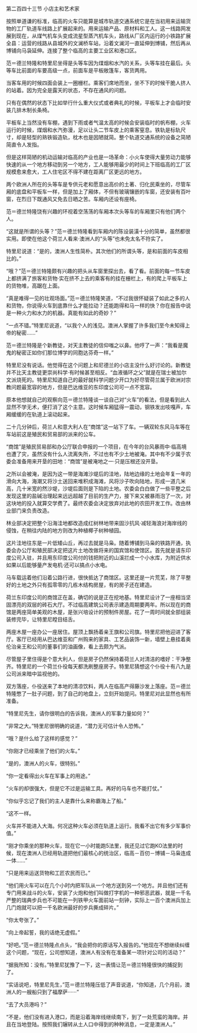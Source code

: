 

第二百四十三节 小店主和艺术家

按照单道谦的标准，临高的火车只能算是城市轨道交通系统它是在当初用来运输货物的工厂轨道车线路上扩展起来的。用来运输产品、原材料和工人。这一线路网发展到现在，从煤气机车头变成流星型蒸汽机车头，路线从厂区内运行的小铁路扩展全县：运营的线路从县城外的文澜桥车站，沿着文澜河一直延伸到博铺，然后再从博铺向马袅延伸。连接了整个临高的主要工业区和港口区。

范＝德兰特隆和特里尼坐得是头等车因为煤烟和水汽的关系，头等车挂在最后。头等车比前面的车要高级一点，前面车是平板敞篷车，客货两用。

当客车用的时候四面会装上一圈栅栏。乘客们席地而坐，坐不下的时候干脆人挤人的站着。因为完全是露天的状态，不存在通风的问题。

只有在偶然的状态下比如举行什么重大仪式或者典礼的时候，平板车上才会临时安装几排木制长条椅。

平板车上当然没有车棚，遇到下雨或者气温太高的时候会安装临时的帆布棚，火车运行的时候，煤烟和水汽弥漫，足以让头二节车皮上的乘客窒息。铁轨是标轨尺寸，却是轻型的熟铁锻造轨，枕木也是因陋就简。整个轨道交通系统的设备之简陋简直令人发指。

但是这样简陋的机动运输对临高的产业也是一场革命：小火车使得大量劳动力能够快速的从一个地方移动到另一个地方，工人能够用最少的时间上下班临高的工厂区规模愈来愈大，工人住宅区不得不建在距离厂区更远的地方。

两个欧洲人所在的头等车是专供元老和愿意出高价的土著、归化民乘坐的，尽管车厢的底盘和平板车一样，但是加上了厢体，不但有玻璃镶嵌的车窗，还安装有百叶窗，在烈日下既通风又免去日晒之苦。车厢内还设有座椅。

范＝德兰特隆饶有兴趣的环视着空荡荡的车厢本次头等车的车厢里只有他们两个人。

“这就是所谓的头等？”范＝德兰特隆看到车厢内的陈设装潢十分的简单，虽然都很实用。即使在他这个荷兰人看来·澳洲人的“头等”也未免太名不符实了。

特里尼说道：“是的，澳洲人生性简朴。其次他们的所谓头等，是和前面的车皮相比的。”

“哦？”范＝德兰特隆颇有兴趣的把头从车窗里探出去，看了看。前面的每一节车皮上都挤满了旅客和货物·实在挤不上去的乘客有的挂在栅栏上，有的爬上平板车上的货物堆，高踞在上面。

“真是难得一见的壮观场面。”范＝德兰特隆笑道，“不过我很怀疑装了如此之多的人和货物，你说得火车到底靠什么才能拉动？还能跑得和马一样的快？你在报告中说是一种火力和水力的机器。真能有如此的奇妙？”

“一点不错。”特里尼说道，“以我个人的浅见。澳洲人掌握了许多我们至今未知得上帝的秘密……”

范＝德兰特隆是个新教徒，对天主教徒的信仰嗤之以鼻。他哼了一声：“我看是魔鬼的秘密正如你们那位博学的同胞达芬奇一样。”

特里尼没有说话。他觉得在这个问题上和尼德兰的小店主没什么好讨论的。新教徒并不比天主教徒更崇尚科学·有时候甚至相反。“血液循环之父”就是在瑞士被加尔文派烧死的。特里尼知道自己的最好就科学问题少开口为好尽管荷兰属于欧洲对宗教问题最宽容的地方，但是巴达维亚的东印度公司可一点不宽容。

原本他想就自己的观察向范＝德兰特隆谈一谈自己对“火车”的看法，但是看到此人显然不学无术，便打消了这个主意。这时候车厢猛得一震动，钢铁发出吱嘎声，车厢缓缓的在轨道上滚动起来。

二十几分钟后，荷兰人和意大利人在“商馆”这一站下了车。一辆双轮东风马车等在车站前这是殖民和贸易部的派来的公车。

“商馆”是殖民贸易部和办公厅联合申报的一个项目，在今年的台风暴雨中·临高境也遭了灾，虽然没有什么人流离失所，不过也有不少土地被淹。其中有不少属于农委会准备用来开垦的田地：“商馆”是被淹地之一·只是压根还没开垦。

之所以会被淹，是因为这一带是海滩沙堤后的洼地，陆地边缘的土地会年复一年的滑向大海，海潮又将沙土送回来堆积成海滩，风将沙子吹向陆地，形成一道几米高，几十米宽的然沙堤，沙堤后面则是下陷的土地。农委会白白做了一些平整之后发现这里的盐碱治理起来远远超越了目前的生产力，接下来又被暴雨泡了一次，对这块地的投入就算交学费了。最终农委会决定放弃对此地的农田开发工作。改由林业部门来负责改造。

林业部决定把整个沿海洼地都改造成红树林地带来固沙抗风·减轻海浪对海岸线的侵蚀，在稍往内陆的地方则改为种植椰子树种植园。

这片洼地往东是一片低矮山丘，再过去就是马枭。随着博铺到马枭的铁路开通，执委会办公厅和殖民部决定把这片土地改做将来的国宾馆和使馆区。首先就是请东印度公司入驻，并且用东印度公司付的钱把附近的山溪拦成一个小水库，为附近供水如果以后能够量产发电机·还可以搞点小水电。

马车载运着他们沿着公路行进，很快抵达了商馆区。这里还是一片荒芜，除了平整好的土地之外只有孤零零的几栋木结构房屋，有的房子还在建造。

荷兰东印度公司的商馆正在盖，确切的说是正在挖地基。特里尼设计了一座相当坚固漂亮的双层的砖石大厅。不过临高建筑公司表示建造周期要两年。所以现在的商馆是两座简单美观的木屋，是张兴培设计的预制件房屋。花了一周时间就全部组装装修完毕，让特里尼瞠目结舌。

两座木屋一座办公一座居住。屋顶上飘扬着亲王旗和公司旗。特里尼把他迎进了客厅。客厅已经用从巴达维亚和广州购来的家具、工艺品装饰一新，墙壁上悬挂着奥伦治亲王和公司的董事们的油画像，看上去颇为气派。

尽管屋子里住得是个意大利人，但是房子仍然保持着荷兰人对清洁的嗜好：干净整齐。特里尼的一个荷兰仆役每天都洗刷整座房子。特里尼猜想这个仆役十有八九是公司派来暗中监视他的。

双方落座，仆役送来了本地的清凉饮料，两人在临高产得藤沙发上落座。范＝德兰特隆憋了一肚子问题，到了自己的地盘上，立刻开始提问。特里尼对此显然也有所准备。

“特里尼先生，请你很明白的告诉我，澳洲人的军事力量如何？”

“非常之大。”特里尼很明确的说道，“潜力无可估计令人恐怖。”

“哦？是什么给了这样的感觉？”

“你刚才已经乘坐了他们的火车。”

“是的，澳洲人的火车，很特别。”

“你一定看得出火车在军事上的用途。”

“火车的却很强大，但是它不过是运输工具。再好的马车也不能打仗。”

“你似乎忘记了我们的主人是靠什么来称霸海上了船。”

“这不一样。

火车并不能进入大海。何况这种火车必须在轨道上运行。我看不出它有多少军事价值。”

“刚才你乘坐的那种火车，现在它一小时能跑5法里，我还见过它跑KO法里的时候，现在澳洲人已经用轨道把他们最核心的统治区，临高－百仞－博铺－马枭连成一体……”

“只是用来运送货物和工匠农民而已。”

“他们用火车可以在几个小时内把军队从一个地方送到另一个地方。并且他们还有专门用来战斗的火车，安装了火炮和他们叫做打字机的一种邪恶武器，就是一千名严整的瑞典步兵也不可能在一列铁甲火车面前站一刻钟，实际上一百个澳洲兵加上几门炮就可以把一千名欧洲最好的步兵撕成碎片。”

“你太夸张了。”

“向上帝起誓，我的话绝无虚假。”

“好吧。”范＝德兰特隆点点头，“我会把你的原话写入报告的。”他现在不想继续纠缠这个问题，“现在，公司想知道，澳洲人有没有在准备某一项针对公司的活动？”

“据我所知：没有。”特里尼犹豫了一下，这一表情让范＝德兰特隆很快的捕捉到了。

“实话说吧，特里尼先生，”范＝德兰特隆压低了声音说道，“你知道，几个月前，澳洲人的一艘船只到了福摩萨······”

“去了大员港吗？”

“不是，他们没有进入港口，而是沿着海岸线继续南下，到了一处荒蛮的海岸。并且在当地登陆。按照我们辗转从土人口中得到的种种消息，一定是澳洲人。”

